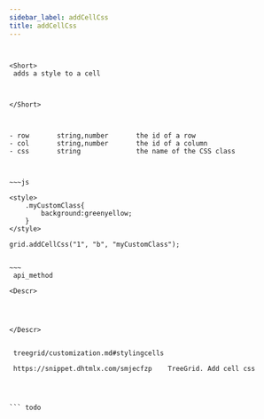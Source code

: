 ```yaml
---
sidebar_label: addCellCss
title: addCellCss
---
```



          

``` todo


<Short>
 adds a style to a cell



</Short>



- row 		string,number 		the id of a row
- col 		string,number 		the id of a column
- css 		string 				the name of the CSS class



~~~js

<style>
    .myCustomClass{
        background:greenyellow;
    }
</style>
 
grid.addCellCss("1", "b", "myCustomClass");


~~~
 api_method

<Descr>




</Descr>


 treegrid/customization.md#stylingcells

 https://snippet.dhtmlx.com/smjecfzp	TreeGrid. Add cell css




``` todo